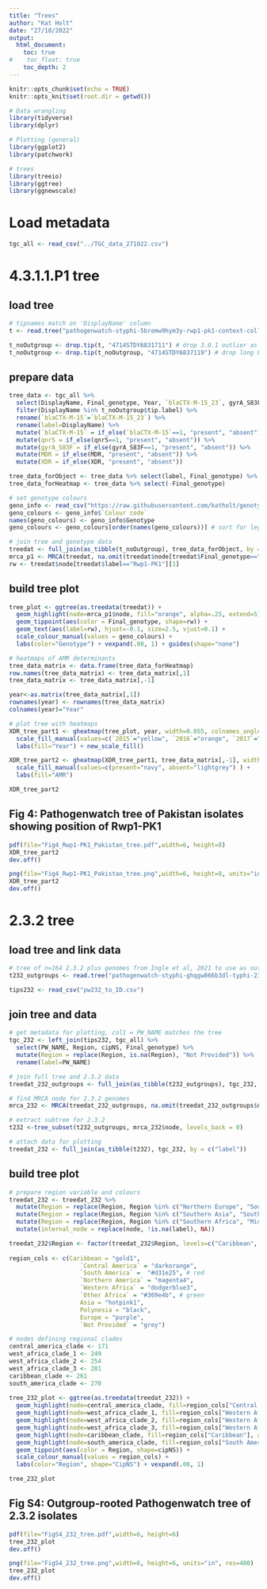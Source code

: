 ```yaml
---
title: "Trees"
author: "Kat Holt"
date: "27/10/2022"
output:
  html_document:
    toc: true
#    toc_float: true
    toc_depth: 2
---
```


```r
knitr::opts_chunk$set(echo = TRUE)
knitr::opts_knit$set(root.dir = getwd())

# Data wrangling
library(tidyverse)
library(dplyr)

# Plotting (general)
library(ggplot2)
library(patchwork)

# trees
library(treeio)
library(ggtree)
library(ggnewscale)

```

# Load metadata
``` r
tgc_all <- read_csv("../TGC_data_271022.csv")
```

# 4.3.1.1.P1 tree

## load tree
``` r
# tipnames match on 'DisplayName' column
t <- read.tree("pathogenwatch-styphi-5bremw9hym3y-rwp1-pk1-context-collection-tree.nwk")

t_noOutgroup <- drop.tip(t, "4714STDY6831711") # drop 3.0.1 outlier as it obscures detail
t_noOutgroup <- drop.tip(t_noOutgroup, "4714STDY6837119") # drop long branch strain 4714STDY6837119
```

## prepare data
``` r
tree_data <- tgc_all %>% 
  select(DisplayName, Final_genotype, Year, `blaCTX-M-15_23`, gyrA_S83F, qnrS, MDR, XDR) %>% 
  filter(DisplayName %in% t_noOutgroup$tip.label) %>%
  rename(`blaCTX-M-15`=`blaCTX-M-15_23`) %>%
  rename(label=DisplayName) %>%
  mutate(`blaCTX-M-15` = if_else(`blaCTX-M-15`==1, "present", "absent")) %>%
  mutate(qnrS = if_else(qnrS==1, "present", "absent")) %>%
  mutate(gyrA_S83F = if_else(gyrA_S83F==1, "present", "absent")) %>%
  mutate(MDR = if_else(MDR, "present", "absent")) %>%
  mutate(XDR = if_else(XDR, "present", "absent"))

tree_data_forObject <- tree_data %>% select(label, Final_genotype) %>% mutate(rw=if_else(label=="Rwp1-PK1", "Rwp1-PK1", ""))
tree_data_forHeatmap <- tree_data %>% select(-Final_genotype)

# set genotype colours
geno_info <- read_csv("https://raw.githubusercontent.com/katholt/genotyphi/main/Genotype_specification.csv") %>% filter(Genotype %in% tree_data$Final_genotype)
geno_colours <- geno_info$`Colour code`
names(geno_colours) <- geno_info$Genotype
geno_colours <- geno_colours[order(names(geno_colours))] # sort for legend

# join tree and genotype data
treedat <- full_join(as_tibble(t_noOutgroup), tree_data_forObject, by = 'label')
mrca_p1 <- MRCA(treedat, na.omit(treedat$node[treedat$Final_genotype=="4.3.1.1.P1"]))
rw <- treedat$node[treedat$label=="Rwp1-PK1"][1]

```

## build tree plot
``` r
tree_plot <- ggtree(as.treedata(treedat)) + 
  geom_highlight(node=mrca_p1$node, fill="orange", alpha=.25, extend=5) + 
  geom_tippoint(aes(color = Final_genotype, shape=rw)) +
  geom_text(aes(label=rw), hjust=-0.1, size=2.5, vjust=0.1) +
  scale_colour_manual(values = geno_colours) +
  labs(color="Genotype") + vexpand(.08, 1) + guides(shape="none")

# heatmaps of AMR determinants
tree_data_matrix <- data.frame(tree_data_forHeatmap)
row.names(tree_data_matrix) <- tree_data_matrix[,1]
tree_data_matrix <- tree_data_matrix[,-1]

year<-as.matrix(tree_data_matrix[,1])
rownames(year) <- rownames(tree_data_matrix)
colnames(year)="Year"

# plot tree with heatmaps
XDR_tree_part1 <- gheatmap(tree_plot, year, width=0.055, colnames_angle=60, colnames_position="top", hjust=0, font.size=2.5, custom_column_labels=c("Year"), colnames_offset_x=-0.2, offset=1) + 
  scale_fill_manual(values=c(`2015`="yellow", `2016`="orange", `2017`="red", `2019`="brown") ) +
  labs(fill="Year") + new_scale_fill()

XDR_tree_part2 <- gheatmap(XDR_tree_part1, tree_data_matrix[,-1], width=0.25, colnames_angle=60, colnames_position="top", hjust=0, font.size=2.5, custom_column_labels=c("CTX-M-15", "GyrA-S83F", "qnrS", "MDR", "XDR"), colnames_offset_x=-0.2, offset=2) + 
  scale_fill_manual(values=c(present="navy", absent="lightgrey") ) +
  labs(fill="AMR") 

XDR_tree_part2

```

## Fig 4: Pathogenwatch tree of Pakistan isolates showing position of Rwp1-PK1
``` r

pdf(file="Fig4_Rwp1-PK1_Pakistan_tree.pdf",width=6, height=8)
XDR_tree_part2
dev.off()

png(file="Fig4_Rwp1-PK1_Pakistan_tree.png",width=6, height=8, units="in", res=400)
XDR_tree_part2
dev.off()

```

# 2.3.2 tree

## load tree and link data
``` r
# tree of n=164 2.3.2 plus genomes from Ingle et al, 2021 to use as outgroups to root the 2.3.2 subtree; tree generated using Pathogenwatch
t232_outgroups <- read.tree("pathogenwatch-styphi-ghqgw866b3dl-typhi-232-plus-outgroups-collection-tree.nwk")

tips232 <- read_csv("pw232_to_ID.csv")

```

## join tree and data
``` r

# get metadata for plotting, col1 = PW_NAME matches the tree
tgc_232 <- left_join(tips232, tgc_all) %>% 
  select(PW_NAME, Region, cipNS, Final_genotype) %>%
  mutate(Region = replace(Region, is.na(Region), "Not Provided")) %>%
  rename(label=PW_NAME)

# join full tree and 2.3.2 data
treedat_232_outgroups <- full_join(as_tibble(t232_outgroups), tgc_232, by = c("label"))

# find MRCA node for 2.3.2 genomes
mrca_232 <- MRCA(treedat_232_outgroups, na.omit(treedat_232_outgroups$node[treedat_232_outgroups$Final_genotype=="2.3.2"]))

# extract subtree for 2.3.2
t232 <-tree_subset(t232_outgroups, mrca_232$node, levels_back = 0)

# attach data for plotting
treedat_232 <- full_join(as_tibble(t232), tgc_232, by = c("label"))

```

## build tree plot
``` r

# prepare region variable and colours
treedat_232 <- treedat_232 %>% 
  mutate(Region = replace(Region, Region %in% c("Northern Europe", "Southern Europe", "Western Europe"), "Europe")) %>% 
  mutate(Region = replace(Region, Region %in% c("Southern Asia", "South-eastern Asia", "Western Asia"), "Asia")) %>% 
  mutate(Region = replace(Region, Region %in% c("Southern Africa", "Middle Africa"), "Other Africa")) %>%
  mutate(internal_node = replace(node, !is.na(label), NA))

treedat_232$Region <- factor(treedat_232$Region, levels=c("Caribbean", "Central America", "South America", "Northern America", "Western Africa", "Other Africa", "Asia", "Polynesia", "Europe", "Not Provided"))
  
region_cols <- c(Caribbean = "gold1", 
                    `Central America` = "darkorange",
                    `South America` =  "#d31e25", # red
                    `Northern America` = "magenta4",
                    `Western Africa` = "dodgerblue3", 
                    `Other Africa` = "#369e4b", # green 
                    Asia = "hotpink1", 
                    Polynesia = "black", 
                    Europe = "purple",
                    `Not Provided` = "grey")

# nodes defining regional clades
central_america_clade <- 171
west_africa_clade_1 <- 249
west_africa_clade_2 <- 254
west_africa_clade_3 <- 281
caribbean_clade <- 261
south_america_clade <- 270
  
tree_232_plot <- ggtree(as.treedata(treedat_232)) + 
  geom_highlight(node=central_america_clade, fill=region_cols["Central America"], alpha=.25, extend=5) + 
  geom_highlight(node=west_africa_clade_1, fill=region_cols["Western Africa"], alpha=.25, extend=5) + 
  geom_highlight(node=west_africa_clade_2, fill=region_cols["Western Africa"], alpha=.25, extend=5) + 
  geom_highlight(node=west_africa_clade_3, fill=region_cols["Western Africa"], alpha=.25, extend=5) + 
  geom_highlight(node=caribbean_clade, fill=region_cols["Caribbean"], alpha=.25, extend=5) + 
  geom_highlight(node=south_america_clade, fill=region_cols["South America"], alpha=.25, extend=5) + 
  geom_tippoint(aes(color = Region, shape=cipNS)) +
  scale_colour_manual(values = region_cols) +
  labs(color="Region", shape="CipNS") + vexpand(.08, 1)

tree_232_plot
```

## Fig S4: Outgroup-rooted Pathogenwatch tree of 2.3.2 isolates
``` r

pdf(file="FigS4_232_tree.pdf",width=6, height=6)
tree_232_plot
dev.off()

png(file="FigS4_232_tree.png",width=6, height=6, units="in", res=400)
tree_232_plot
dev.off()

```